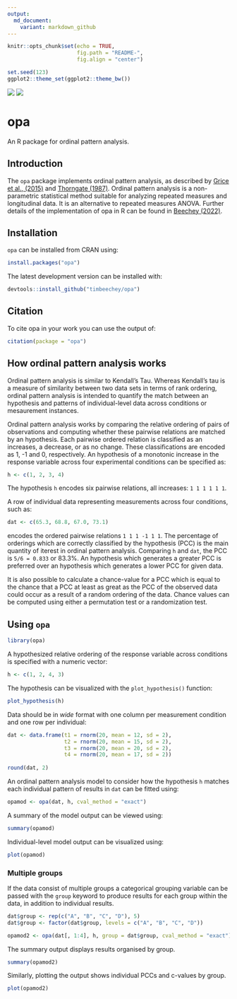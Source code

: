 ```yaml
---
output:
  md_document:
    variant: markdown_github
---
```


```r
knitr::opts_chunk$set(echo = TRUE,
                      fig.path = "README-",
                      fig.align = "center")

set.seed(123)
ggplot2::theme_set(ggplot2::theme_bw())
```

<!-- badges: start -->
![](https://www.r-pkg.org/badges/version-ago/opa?color=orange)
![](https://cranlogs.r-pkg.org/badges/grand-total/opa) 
<!-- badges: end -->

# opa

An R package for ordinal pattern analysis.

## Introduction

The `opa` package implements ordinal pattern analysis, as described by [Grice et al., (2015)](https://doi.org/10.1177/2158244015604192) and [Thorngate (1987)](https://doi.org/10.1016/S0166-4115(08)60083-7). Ordinal pattern analysis is a non-parametric statistical method suitable for analyzing repeated measures and longitudinal data. It is an alternative to repeated measures ANOVA. Further details of the implementation of opa in R can be found in [Beechey (2022)](https://doi.org/10.17605/OSF.IO/W32DK).

## Installation

`opa` can be installed from CRAN using:

```r
install.packages("opa")
```

The latest development version can be installed with:

```r
devtools::install_github("timbeechey/opa")
```

## Citation

To cite opa in your work you can use the output of:

```r
citation(package = "opa")
```

## How ordinal pattern analysis works

Ordinal pattern analysis is similar to Kendall's Tau. Whereas Kendall's tau is a measure of similarity between two data sets in terms of rank ordering, ordinal pattern analysis is intended to quantify the match between an hypothesis and patterns of individual-level data across conditions or mesaurement instances.

Ordinal pattern analysis works by comparing the relative ordering of pairs of observations and computing whether these pairwise relations are matched by an hypothesis. Each pairwise ordered relation is classified as an increases, a decrease, or as no change. These classifications are encoded as 1, -1 and 0, respectively. An hypothesis of a monotonic increase in the response variable across four experimental conditions can be specified as:

```r
h <- c(1, 2, 3, 4)
```

The hypothesis `h` encodes six pairwise relations, all increases: `1 1 1 1 1 1`.

A row of individual data representing measurements across four conditions, such as:

```r
dat <- c(65.3, 68.8, 67.0, 73.1)
```

encodes the ordered pairwise relations `1 1 1 -1 1 1`. The percentage of orderings which are correctly classified by the hypothesis (PCC) is the main quantity of iterest in ordinal pattern analysis. Comparing `h` and `dat`, the PCC is `5/6 = 0.833` or 83.3%. An hypothesis which generates a greater PCC is preferred over an hypothesis which generates a lower PCC for given data.

It is also possible to calculate a chance-value for a PCC which is equal to the chance that a PCC at least as great as the PCC of the observed data could occur as a result of a random ordering of the data. Chance values can be computed using either a permutation test or a randomization test.

## Using `opa`

```r
library(opa)
```

A hypothesized relative ordering of the response variable across conditions is specified with a numeric vector:

```r
h <- c(1, 2, 4, 3)
```

The hypothesis can be visualized with the `plot_hypothesis()` function:

```r
plot_hypothesis(h)
```

Data should be in _wide_ format with one column per measurement condition and one row per individual:

```r
dat <- data.frame(t1 = rnorm(20, mean = 12, sd = 2),
                  t2 = rnorm(20, mean = 15, sd = 2),
                  t3 = rnorm(20, mean = 20, sd = 2),
                  t4 = rnorm(20, mean = 17, sd = 2))
                  
round(dat, 2)
```

An ordinal pattern analysis model to consider how the hypothesis `h` matches each individual pattern of results in `dat` can be fitted using:

```r
opamod <- opa(dat, h, cval_method = "exact")
```

A summary of the model output can be viewed using:

```r
summary(opamod)
```

Individual-level model output can be visualized using:

```r
plot(opamod)
```

### Multiple groups 

If the data consist of multiple groups a categorical grouping variable can be passed with the `group` keyword to produce results for each group within the data, in addition to individual results.

```r
dat$group <- rep(c("A", "B", "C", "D"), 5)
dat$group <- factor(dat$group, levels = c("A", "B", "C", "D"))

opamod2 <- opa(dat[, 1:4], h, group = dat$group, cval_method = "exact")
```

The summary output displays results organised by group.

```r
summary(opamod2)
```

Similarly, plotting the output shows individual PCCs and c-values by group.

```r
plot(opamod2)
```
